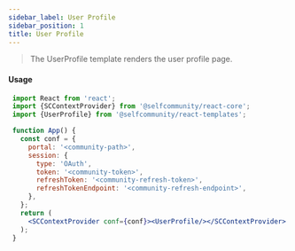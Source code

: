 ```yaml
---
sidebar_label: User Profile
sidebar_position: 1
title: User Profile
---
```


> The UserProfile template renders the user profile page.


[//]: # (<Logged><UserProfile/></Logged>)

#### Usage

```jsx
 import React from 'react';
 import {SCContextProvider} from '@selfcommunity/react-core';
 import {UserProfile} from '@selfcommunity/react-templates';

 function App() {
   const conf = {
     portal: '<community-path>',
     session: {
       type: 'OAuth',
       token: '<community-token>',
       refreshToken: '<community-refresh-token>',
       refreshTokenEndpoint: '<community-refresh-endpoint>',
     },
   };
   return (
     <SCContextProvider conf={conf}><UserProfile/></SCContextProvider>
   );
 }
 ```
